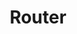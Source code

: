 ---
id: "express_tf_easy_014"
questionType: "TRUE_FALSE"
title: "Router"
statement: "express.Router is used to create modular route handlers."
difficulty: "EASY"
category: "Express"
correctAnswer: true
explanation: "express.Router helps organize routes into separate modules."
---
